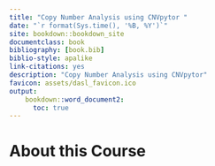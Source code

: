 ```yaml
---
title: "Copy Number Analysis using CNVpytor "
date: "`r format(Sys.time(), '%B, %Y')`"
site: bookdown::bookdown_site
documentclass: book
bibliography: [book.bib]
biblio-style: apalike
link-citations: yes
description: "Copy Number Analysis using CNVpytor"
favicon: assets/dasl_favicon.ico
output:
    bookdown::word_document2:
      toc: true
---
```



# About this Course {-}
